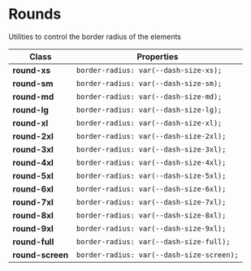 # Rounds 

Utilities to control the border radius of the elements

| Class          | Properties                      |
| -------------- | ------------------------------- |
| **round-xs**     | `border-radius: var(--dash-size-xs);`     |
| **round-sm**     | `border-radius: var(--dash-size-sm);`     |
| **round-md**     | `border-radius: var(--dash-size-md);`     |
| **round-lg**     | `border-radius: var(--dash-size-lg);`     |
| **round-xl**     | `border-radius: var(--dash-size-xl);`     |
| **round-2xl**    | `border-radius: var(--dash-size-2xl);`    |
| **round-3xl**    | `border-radius: var(--dash-size-3xl);`    |
| **round-4xl**    | `border-radius: var(--dash-size-4xl);`    |
| **round-5xl**    | `border-radius: var(--dash-size-5xl);`    |
| **round-6xl**    | `border-radius: var(--dash-size-6xl);`    |
| **round-7xl**    | `border-radius: var(--dash-size-7xl);`    |
| **round-8xl**    | `border-radius: var(--dash-size-8xl);`    |
| **round-9xl**    | `border-radius: var(--dash-size-9xl);`    |
| **round-full**   | `border-radius: var(--dash-size-full);`   |
| **round-screen** | `border-radius: var(--dash-size-screen);` |